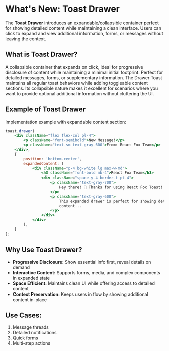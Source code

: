 # What's New: Toast Drawer

The **Toast Drawer** introduces an expandable/collapsible container perfect for showing detailed content while maintaining a clean interface. Users can click to expand and view additional information, forms, or messages without leaving the context.

## What is Toast Drawer?

A collapsible container that expands on click, ideal for progressive disclosure of content while maintaining a minimal initial footprint. Perfect for detailed messages, forms, or supplementary information. The Drawer Toast maintains all regular toast behaviors while adding toggleable content sections. Its collapsible nature makes it excellent for scenarios where you want to provide optional additional information without cluttering the UI.

## Example of Toast Drawer

Implementation example with expandable content section:

```jsx
toast.drawer(
    <div className="flex flex-col pl-4">
        <p className="font-semibold">New Message!</p>
        <p className="text-sm text-gray-600">From: React Fox Team</p>
    </div>,
    {
        position: 'bottom-center',
        expandedContent: (
            <div className="p-4 bg-white lg max-w-md">
                <h3 className="font-bold mb-4">React Fox Team</h3>
                <div className="space-y-4 border-t pt-4">
                    <p className="text-gray-700">
                        Hey there! 👋 Thanks for using React Fox Toast!
                    </p>
                    <p className="text-gray-600">
                        This expanded drawer is perfect for showing detailed
                        content...
                    </p>
                </div>
            </div>
        ),
    }
);
```

## Why Use Toast Drawer?

- **Progressive Disclosure:** Show essential info first, reveal details on demand
- **Interactive Content:** Supports forms, media, and complex components in expanded state
- **Space Efficient:** Maintains clean UI while offering access to detailed content
- **Context Preservation:** Keeps users in flow by showing additional content in-place

## Use Cases:

1. Message threads
2. Detailed notifications
3. Quick forms
4. Multi-step actions
